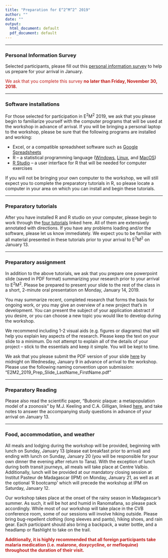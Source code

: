 ```yaml
---
title: "Preparation for E^2^M^2^ 2019"
author: ""
date: ""
output:
  html_document: default
  pdf_document: default
---
```


---

### **Personal Information Survey**
Selected participants, please fill out this [personal information survey](https://airtable.com/shr1CerfbpWS2oE43) to help us prepare for your arrival in January. 

<div style="text-align: left; font-size: 1.0em; color:#C11B17;">
We ask that you complete this survey **no later than Friday, November 30, 2018.** 
</div>
---

### **Software installations**

For those selected for participation in E^2^M^2^ 2019, we ask that you please begin to familiarize yourself with the computer programs that will be used at the workshop in advance of arrival. If you will be bringing a personal laptop to the workshop, please be sure that the following programs are installed and working:

* Excel, or a compatible spreadsheet software such as [Google Spreadsheets](https://docs.google.com/spreadsheets/u/0/)
* R – a statistical programming language ([Windows](https://cran.r-project.org/bin/windows/base/), [Linux](https://cran.r-project.org/bin/linux/), and [MacOS](https://cran.r-project.org/bin/macosx/))
* [R Studio](https://www.rstudio.com/products/rstudio/download/) – a user interface for R that will be needed for computer exercises

If you will not be bringing your own computer to the workshop, we will still expect you to complete the preparatory tutorials in R, so please locate a computer in your area on which you can install and begin these tutorials.

---

### **Preparatory tutorials**

After you have installed R and R studio on your computer, please begin to work through the [four tutorials](E2M2-2018/E2M2_R_tutorials.zip) linked here. All of them are extensively annotated with directions. If you have any problems loading and/or the software, please let us know immediately. We expect you to be familiar with all material presented in these tutorials prior to your arrival to E^2^M^2^ on January 13.

---

### **Preparatory assignment**

In addition to the above tutorials, we ask that you prepare one powerpoint slide (saved in PDF format) summarizing your research prior to your arrival to E^2^M^2^. Please be prepared to present your slide to the rest of the class in a short, 2-minute oral presentation on Monday, January 14, 2019.

You may summarize recent, completed research that forms the basis for ongoing work, or you may give an overview of a new project that’s in development. You can present the subject of your application abstract if you desire, or you can choose a new topic you would like to develop during the workshop.

We recommend including 1-2 visual aids (e.g. figures or diagrams) that will help you explain key aspects of the research. Please keep the text on your slide to a minimum. Do not attempt to explain all of the details of your project – stick to the essentials and keep it simple. You will be kept to time.

We ask that you please submit the PDF version of your slide [here](https://airtable.com/shr7QNeyhYDhgXHlw) by midnight on Wednesday, January 9 in advance of arrival to the workshop. Please use the following naming convention upon submission: "E2M2_2019_Prep_Slide_LastName_FirstName.pdf"

---

### **Preparatory Reading**

Please also read the scientific paper, “Bubonic plaque: a metapopulation model of a zoonosis” by M.J. Keeling and C.A. Gilligan, linked [here](E2M2-2018/E2M2_Readings.zip), and take notes to answer the accompanying study questions in advance of your arrival on January 13.

---

### **Food, accommodation, and weather**

All meals and lodging during the workshop will be provided, beginning with lunch on Sunday, January 13 (please eat breakfast prior to arrival) and ending with lunch on Sunday, January 20 (you will be responsible for your own dinner the evening after return to Tana). With the exception of lunch during both transit journeys, all meals will take place at Centre Valbio. Additionally, lunch will be provided at our mandatory closing session at Institut Pasteur de Madagascar (IPM) on Monday, January 21, as well as at the optional 'R bootcamp' which will precede the workshop at IPM on Saturday, January 12.

Our workshop takes place at the onset of the rainy season in Madagascar’s summer. As such, it will be hot and humid in Ranomafana, so please pack accordingly. While most of our workshop will take place in the CVB conference room, some of our sessions will involve hiking outside. Please bring bug-repellent clothing (long sleeves and pants), hiking shoes, and rain gear. Each participant should also bring a backpack, a water bottle, and a headlamp or flashlight to take on the trail.

<div style="text-align: left; font-size: 1.0em; color:#C11B17;">
**Additionally, it is highly recommended that all foreign participants take malaria medication (i.e. malarone, doxycycline, or mefloquine) throughout the duration of their visit.**
</div>